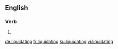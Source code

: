 ==English==

===Verb===
{{head|en|present participle}}

# {{present participle of|liquidate|lang=en}}

[[de:liquidating]]
[[fr:liquidating]]
[[ku:liquidating]]
[[vi:liquidating]]